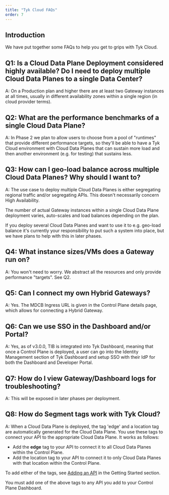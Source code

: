 ```yaml
---
title: "Tyk Cloud FAQs"
order: 7
---
```


## Introduction

We have put together some FAQs to help you get to grips with Tyk Cloud.

## Q1: Is a Cloud Data Plane Deployment considered highly available? Do I need to deploy multiple Cloud Data Planes to a single Data Center?

A: On a Production plan and higher there are at least two Gateway instances at all times, usually in different
availability zones within a single region (in cloud provider terms).

## Q2: What are the performance benchmarks of a single Cloud Data Plane?

A: In Phase 2 we plan to allow users to choose from a pool of "runtimes" that provide different performance targets, so
they'll be able to have a Tyk Cloud environment with Cloud Data Planes that can sustain more load and then another environment
(e.g. for testing) that sustains less.

## Q3: How can I geo-load balance across multiple Cloud Data Planes? Why should I want to?

A: The use case to deploy multiple Cloud Data Planes is either segregating regional traffic and/or segregating APIs.
This doesn't necessarily concern High Availability.

The number of actual Gateway instances within a single Cloud Data Plane deployment varies, auto-scales and load balances depending
on the plan.

If you deploy several Cloud Data Planes and want to use it to e.g. geo-load balance it's currently your responsibility to put such
a system into place, but we have plans to help with this in later phases.

## Q4: What instance sizes/VMs does a Gateway run on?

A: You won't need to worry. We abstract all the resources and only provide performance "targets". See Q2.

## Q5: Can I connect my own Hybrid Gateways?

A: Yes. The MDCB Ingress URL is given in the Control Plane details page, which allows for connecting a Hybrid Gateway.

## Q6: Can we use SSO in the Dashboard and/or Portal?

A: Yes, as of v3.0.0, TIB is integrated into Tyk Dashboard, meaning that once a Control Plane is deployed, a user can
go into the Identity Management section of Tyk Dashboard and setup SSO with their IdP for both the Dashboard and
Developer Portal.

## Q7: How do I view Gateway/Dashboard logs for troubleshooting?

A: This will be exposed in later phases per deployment.

## Q8: How do Segment tags work with Tyk Cloud?

A: When a Cloud Data Plane is deployed, the tag 'edge' and a location tag are automatically generated for the Cloud Data Plane. You use these tags to connect your API to the appropriate Cloud Data Plane. It works as follows:

* Add the **edge** tag to your API to connect it to all Cloud Data Planes within the Control Plane.
* Add the location tag to your API to connect it to only Cloud Data Planes with that location within the Control Plane.

To add either of the tags, see [Adding an API](/5.5/tyk-cloud/getting-started-tyk-cloud/first-api#step-three---add-a-new-api) in the Getting Started section.


<Warning>
You must add one of the above tags to any API you add to your Control Plane Dashboard.
</Warning>

